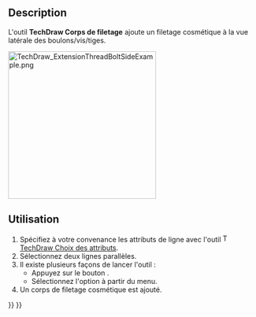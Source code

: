 <languages/>

{{Docnav/fr
|[[TechDraw_ExtensionThreadHoleBottom/fr|Taraudage]]
|[[TechDraw_ExtensionThreadBoltBottom/fr|Filetage]]
|[[TechDraw_Workbench/fr|Atelier TechDraw]]
|IconL=TechDraw_ExtensionThreadHoleBottom.svg
|IconR=TechDraw_ExtensionThreadBoltBottom.svg
|IconC=Workbench_TechDraw.svg
}}

{{GuiCommand/fr
|Name=TechDraw ExtensionThreadBoltSide
|Name/fr=TechDraw Corps de filetage
|MenuLocation=TechDraw → Extensions : taraudages/filetages → Corps de filetage
|Workbenches=[[TechDraw_Workbench/fr|TechDraw]]
|Version=0.20
|SeeAlso=[[TechDraw_ExtensionThreadHoleSide/fr|TechDraw Corps de taraudage]]
}}

==Description==

L'outil '''TechDraw Corps de filetage''' ajoute un filetage cosmétique à la vue latérale des boulons/vis/tiges.

[[Image:TechDraw_ExtensionThreadBoltSideExample.png|300px]]
{{Caption|À droite, une tige avec un corps de filetage cosmétique.}}

<span id="Usage"></span>
==Utilisation==

# Spécifiez à votre convenance les attributs de ligne avec l'outil [[Image:TechDraw_ExtensionSelectLineAttributes.svg|16px]] [[TechDraw_ExtensionSelectLineAttributes/fr|TechDraw Choix des attributs]].
# Sélectionnez deux lignes parallèles.
# Il existe plusieurs façons de lancer l'outil :
#* Appuyez sur le bouton {{Button|[[Image:TechDraw_ExtensionThreadBoltSide.svg|16px]] [[TechDraw_ExtensionThreadBoltSide|Corps de filetage]]}}.
#* Sélectionnez l'option {{MenuCommand|TechDraw → Extensions : taraudages/filetages → [[Image:TechDraw_ExtensionThreadBoltSide.svg|16px]] Corps de filetage}} à partir du menu.
# Un corps de filetage cosmétique est ajouté.


{{Docnav/fr
|[[TechDraw_ExtensionThreadHoleBottom/fr|Taraudage]]
|[[TechDraw_ExtensionThreadBoltBottom/fr|Filetage]]
|[[TechDraw_Workbench/fr|Atelier TechDraw]]
|IconL=TechDraw_ExtensionThreadHoleBottom.svg
|IconR=TechDraw_ExtensionThreadBoltBottom.svg
|IconC=Workbench_TechDraw.svg
}}

{{TechDraw_Tools_navi{{#translation:}}}}
{{Userdocnavi{{#translation:}}}}